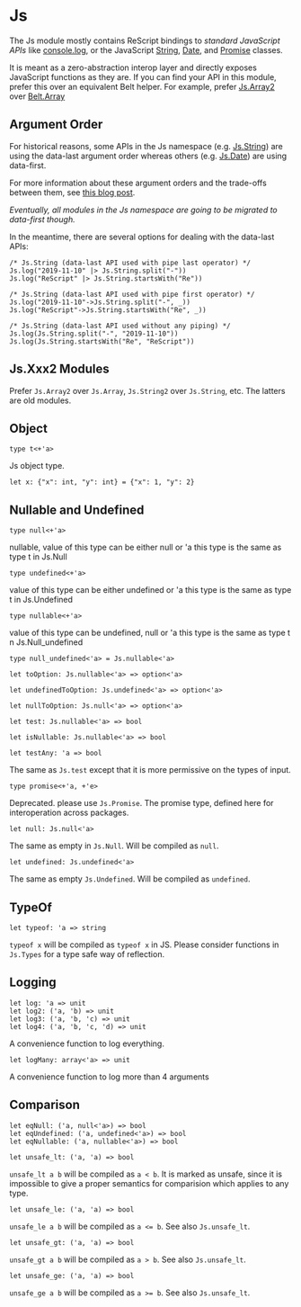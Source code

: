 # Js

The Js module mostly contains ReScript bindings to _standard JavaScript APIs_ like [console.log](https://developer.mozilla.org/en-US/docs/Web/API/Console/log), or the JavaScript [String](https://developer.mozilla.org/en-US/docs/Web/JavaScript/Reference/Global_Objects/String), [Date](https://developer.mozilla.org/en-US/docs/Web/JavaScript/Reference/Global_Objects/Date), and [Promise](https://developer.mozilla.org/en-US/docs/Web/JavaScript/Reference/Global_Objects/Promise) classes.

It is meant as a zero-abstraction interop layer and directly exposes JavaScript functions as they are. If you can find your API in this module, prefer this over an equivalent Belt helper. For example, prefer [Js.Array2](js/array-2) over [Belt.Array](belt/array)

## Argument Order

For historical reasons, some APIs in the Js namespace (e.g. [Js.String](js/string)) are using the data-last argument order whereas others (e.g. [Js.Date](js/date)) are using data-first.

For more information about these argument orders and the trade-offs between them, see [this blog post](https://www.javierchavarri.com/data-first-and-data-last-a-comparison/).

_Eventually, all modules in the Js namespace are going to be migrated to data-first though._

In the meantime, there are several options for dealing with the data-last APIs:

```res example
/* Js.String (data-last API used with pipe last operator) */
Js.log("2019-11-10" |> Js.String.split("-"))
Js.log("ReScript" |> Js.String.startsWith("Re"))

/* Js.String (data-last API used with pipe first operator) */
Js.log("2019-11-10"->Js.String.split("-", _))
Js.log("ReScript"->Js.String.startsWith("Re", _))

/* Js.String (data-last API used without any piping) */
Js.log(Js.String.split("-", "2019-11-10"))
Js.log(Js.String.startsWith("Re", "ReScript"))
```
## Js.Xxx2 Modules

Prefer `Js.Array2` over `Js.Array`, `Js.String2` over `Js.String`, etc. The latters are old modules.

## Object

```res sig
type t<+'a>
```

Js object type.

```res example
let x: {"x": int, "y": int} = {"x": 1, "y": 2}
```

## Nullable and Undefined

```res prelude
type null<+'a>
```

nullable, value of this type can be either null or 'a this type is the same as type t in Js.Null

```res prelude
type undefined<+'a>
```

value of this type can be either undefined or 'a this type is the same as type t in Js.Undefined

```res prelude
type nullable<+'a>
```

value of this type can be undefined, null or 'a this type is the same as type t n Js.Null_undefined

```res prelude
type null_undefined<'a> = Js.nullable<'a>
```

```res sig
let toOption: Js.nullable<'a> => option<'a>
```

```res sig
let undefinedToOption: Js.undefined<'a> => option<'a>
```

```res sig
let nullToOption: Js.null<'a> => option<'a>
```

```res sig
let test: Js.nullable<'a> => bool
```

```res sig
let isNullable: Js.nullable<'a> => bool
```

```res sig
let testAny: 'a => bool
```

The same as `Js.test` except that it is more permissive on the types of input.

```res sig
type promise<+'a, +'e>
```

Deprecated. please use `Js.Promise`. The promise type, defined here for interoperation across packages.

```res sig
let null: Js.null<'a>
```

The same as empty in `Js.Null`. Will be compiled as `null`.

```res sig
let undefined: Js.undefined<'a>
```

The same as empty `Js.Undefined`. Will be compiled as `undefined`.

## TypeOf

```res sig
let typeof: 'a => string
```

`typeof x` will be compiled as `typeof x` in JS. Please consider functions in `Js.Types` for a type safe way of reflection.

## Logging

```res sig
let log: 'a => unit
let log2: ('a, 'b) => unit
let log3: ('a, 'b, 'c) => unit
let log4: ('a, 'b, 'c, 'd) => unit
```

A convenience function to log everything.

```res sig
let logMany: array<'a> => unit
```

A convenience function to log more than 4 arguments

## Comparison

```res sig
let eqNull: ('a, null<'a>) => bool
let eqUndefined: ('a, undefined<'a>) => bool
let eqNullable: ('a, nullable<'a>) => bool
```

```res sig
let unsafe_lt: ('a, 'a) => bool
```

`unsafe_lt a b` will be compiled as `a < b`. It is marked as unsafe, since it is impossible to give a proper semantics for comparision which applies to any type.

```res sig
let unsafe_le: ('a, 'a) => bool
```

`unsafe_le a b` will be compiled as `a <= b`. See also `Js.unsafe_lt`.

```res sig
let unsafe_gt: ('a, 'a) => bool
```

`unsafe_gt a b` will be compiled as `a > b`. See also `Js.unsafe_lt`.

```res sig
let unsafe_ge: ('a, 'a) => bool
```

`unsafe_ge a b` will be compiled as `a >= b`. See also `Js.unsafe_lt`.
